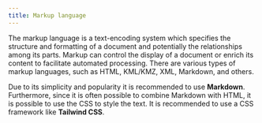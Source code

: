 ```yaml
---
title: Markup language
---
```


The markup language is a text-encoding system which specifies the structure and formatting of a document and potentially the relationships among its parts. Markup can control the display of a document or enrich its content to facilitate automated processing. There are various types of markup languages, such as HTML, KML/KMZ, XML, Markdown, and others.

Due to its simplicity and popularity it is recommended to use <DynamicLink href="/start/markup-markdown.md">**Markdown**</DynamicLink>. Furthermore, since it is often possible to combine Markdown with HTML, it is possible to use the CSS to style the text. It is recommended to use a CSS framework like <DynamicLink href="/start/markup-tailwindcss">**Tailwind CSS**</DynamicLink>.
